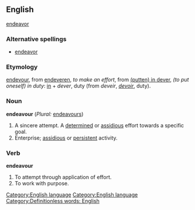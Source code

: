 ==English==
{{sync}} [[endeavor]]
[[Category:English language]]
===Alternative spellings===
*[[endeavor]]
===Etymology===
{{enm}} [[endevour]], from [[endeveren]], ''to make an effort'', from [[putten in dever|(putten) in dever]], ''(to put oneself) in duty'': [[in]] + ''dever'', duty (from {{fro}} ''deveir'', ''[[devoir]]'', duty).

===Noun===
'''endeavour''' (''Plural:'' [[endeavours]])
# A sincere attempt.  A [[determined]] or [[assidious]] effort towards a specific goal. 
# Enterprise; [[assidious]] or [[persistent]] activity.

===Verb===
'''endeavour'''
# To attempt through application of effort.
# To work with purpose.
[[Category:English language]]
[[Category:Definitionless words: English]]